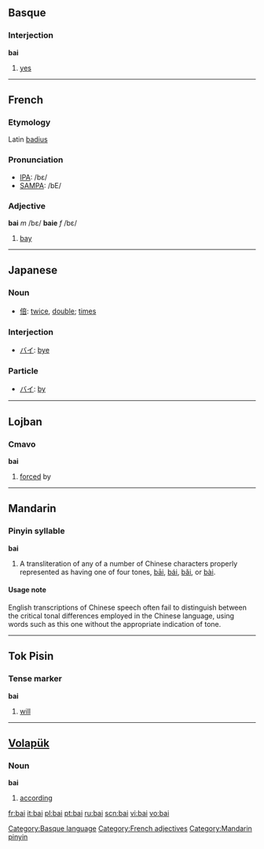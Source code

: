 {{see|bāi|bái|bǎi|bài}}
==Basque==
===Interjection===
'''bai'''

# [[yes]]

[[Category:Basque language]]

----

==French==
===Etymology===
Latin [[badius]]

===Pronunciation===
*[[w:IPA|IPA]]: /bɛ/
*[[w:SAMPA|SAMPA]]: /bE/

===Adjective===
'''bai''' ''m'' /bɛ/ '''baie''' ''f'' /bɛ/

# [[bay]]

[[Category:French adjectives]]

----

==Japanese==

===Noun===
{{ja-noun|r|hira=ばい|kata=}}
* [[倍]]: [[twice]], [[double]]; [[times]]

===Interjection===
{{ja-pos|r|interjection|kata=バイ}}
* [[バイ]]: [[bye]]

===Particle===
{{ja-pos|r|particle|kata=バイ}}
* [[バイ]]: [[by]]

----

==Lojban==
===Cmavo===
'''bai'''
#[[forced]] by

----

==Mandarin==
===Pinyin syllable===
'''bai'''
# A transliteration of any of a number of Chinese characters properly represented as having one of four tones, [[bāi]], [[bái]], [[bǎi]], or [[bài]].

====Usage note====
English transcriptions of Chinese speech often fail to distinguish between the critical tonal differences employed in the Chinese language, using words such as this one without the appropriate indication of tone.

[[Category:Mandarin pinyin]]

----

==Tok Pisin==
===Tense marker===
'''bai'''
#[[will]]
----

==[[Volapük]]==
===Noun===
'''bai'''
# [[according]]

[[fr:bai]]
[[it:bai]]
[[pl:bai]]
[[pt:bai]]
[[ru:bai]]
[[scn:bai]]
[[vi:bai]]
[[vo:bai]]